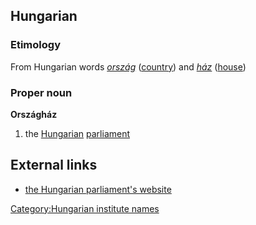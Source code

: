 ==Hungarian==
===Etimology===
From Hungarian words ''[[ország]]'' ([[country]]) and ''[[ház]]'' ([[house]])
===Proper noun===
'''Országház'''
# the [[Hungarian]] [[parliament]]

==External links==
*[http://www.parlament.hu/ the Hungarian parliament's website]

[[Category:Hungarian institute names]]